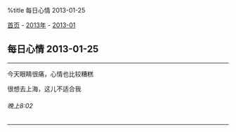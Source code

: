 %title 每日心情 2013-01-25

[[../../../index|首页]] - [[../index|2013年]] - [[index|2013-01]]
==每日心情 2013-01-25==
----
今天眼睛很痛，心情也比较糟糕

很想去上海，这儿不适合我
======晚上8:02======
----

